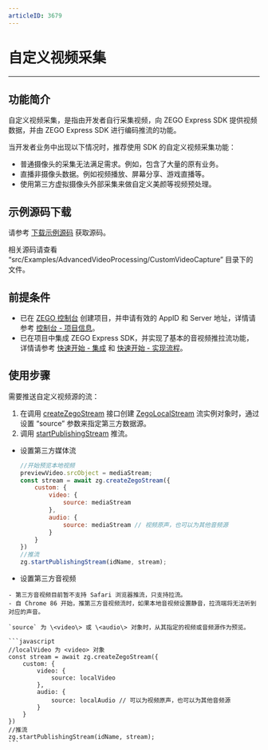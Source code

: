 ```yaml
---
articleID: 3679
---
```

# 自定义视频采集

- - -

## 功能简介

自定义视频采集，是指由开发者自行采集视频，向 ZEGO Express SDK 提供视频数据，并由 ZEGO Express SDK 进行编码推流的功能。

当开发者业务中出现以下情况时，推荐使用 SDK 的自定义视频采集功能：

- 普通摄像头的采集无法满足需求。例如，包含了大量的原有业务。
- 直播非摄像头数据。例如视频播放、屏幕分享、游戏直播等。
- 使用第三方虚拟摄像头外部采集来做自定义美颜等视频预处理。

## 示例源码下载

请参考 [下载示例源码](!DownloadDemo/DownloadDemo) 获取源码。

相关源码请查看 “src/Examples/AdvancedVideoProcessing/CustomVideoCapture” 目录下的文件。

## 前提条件

- 已在 [ZEGO 控制台](https://console.zego.im) 创建项目，并申请有效的 AppID 和 Server 地址，详情请参考 [控制台 - 项目信息](/console/guide-doc2)。
- 已在项目中集成 ZEGO Express SDK，并实现了基本的音视频推拉流功能，详情请参考 [快速开始 - 集成](!ExpressVideoSDK-Integration/SDK_Integration) 和 [快速开始 - 实现流程](!ExpressVideoSDK-Integration/Solution_Implementation)。


## 使用步骤

需要推送自定义视频源的流：

1. 在调用 [createZegoStream](@createZegoStream) 接口创建 [ZegoLocalStream](@-ZegoLocalStream) 流实例对象时，通过设置 “source” 参数来指定第三方数据源。
2. 调用 [startPublishingStream](@startPublishingStream) 推流。

- 设置第三方媒体流

    ```javascript
    //开始预览本地视频
    previewVideo.srcObject = mediaStream;
    const stream = await zg.createZegoStream({
        custom: {
            video: {
                source: mediaStream
            },
            audio: {
                source: mediaStream // 视频原声，也可以为其他音频源
            }
        }
    })
    //推流
    zg.startPublishingStream(idName, stream);
    ```

- 设置第三方音视频

<Warning title="注意">


    - 第三方音视频目前暂不支持 Safari 浏览器推流，只支持拉流。
    - 自 Chrome 86 开始，推第三方音视频流时，如果本地音视频设置静音，拉流端将无法听到对应的声音。 
    
</Warning>

    

    `source` 为 \<video\> 或 \<audio\> 对象时，从其指定的视频或音频源作为预览。

    ```javascript
    //localVideo 为 <video> 对象
    const stream = await zg.createZegoStream({
        custom: {
            video: {
                source: localVideo
            },
            audio: {
                source: localAudio // 可以为视频原声，也可以为其他音频源
            }
        }
    })
    //推流
    zg.startPublishingStream(idName, stream);
    ```
